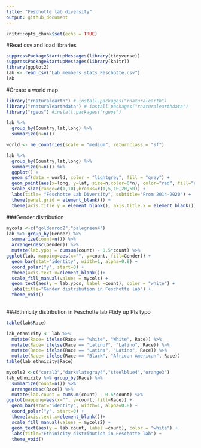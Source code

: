 ```yaml
---
title: "Feschotte lab diversity"
output: github_document
---
```


```r
knitr::opts_chunk$set(echo = TRUE)
```

#Read csv and load libraries
```r
suppressPackageStartupMessages(library(tidyverse))
suppressPackageStartupMessages(library(knitr))
library(ggplot2)
lab <- read_csv("Lab_members_stats_Feschotte.csv")
lab
```

#Create a world map
```r
library("rnaturalearth") # install.packages("rnaturalearth")
library("rnaturalearthdata") # install.packages("rnaturalearthdata")
library("rgeos") #install.packages("rgeos")
```
```r
lab %>% 
  group_by(Country,lat,long) %>% 
  summarize(n=n())
```


```r
world <- ne_countries(scale = "medium", returnclass = "sf")

```


```r
lab %>% 
  group_by(Country,lat,long) %>% 
  summarize(n=n()) %>% 
  ggplot() +
  geom_sf(data = world, color = "lightgrey", fill = "grey") +
  geom_point(aes(x=long, y=lat, size=n,color=6*n), color="red", fill="red", alpha=0.8, shape=21) +
  scale_size(range=c(1,10),breaks=c(1,5,10,20,50)) +
  labs(title= "Feschotte Lab Diversity", subtitle="From 2014-2020") +
  theme(panel.grid = element_blank()) +
  theme(axis.title.y = element_blank(), axis.title.x = element_blank())
```

###Gender distribution

```r
mycols <-c("goldenrod2","palegreen4")
lab %>% group_by(Gender) %>% 
  summarize(count=n()) %>% 
  arrange(desc(Gender)) %>%
  mutate(lab.ypos = cumsum(count) - 0.5*count) %>% 
ggplot(lab, mapping=aes(x="", y=count, fill=Gender)) +
  geom_bar(stat="identity", width=1, alpha=0.8) +
  coord_polar("y", start=0) +
  theme(axis.text.x=element_blank())+
  scale_fill_manual(values = mycols) +
  geom_text(aes(y = lab.ypos, label =count), color = "white") +
  labs(title="Gender distribution in Feschotte lab") +
  theme_void()
  
```

###Ethnicity distribution in Feschotte lab
#tidy up PIs typo
```r
table(lab$Race)
```

```r
lab_ethnicity <- lab %>% 
  mutate(Race= ifelse(Race == "white", "White", Race)) %>% 
  mutate(Race= ifelse(Race == "Latino?", "Latino", Race)) %>% 
  mutate(Race= ifelse(Race == "Latina", "Latino", Race)) %>% 
  mutate(Race= ifelse(Race == "Black", "African American", Race))
table(lab_ethnicity$Race)

```

```r
mycols2 <-c("coral3","darkslategray4","steelblue4","orange3")
lab_ethnicity %>% group_by(Race) %>% 
  summarize(count=n()) %>% 
  arrange(desc(Race)) %>%
  mutate(lab.count = cumsum(count) - 0.5*count) %>% 
ggplot(mapping=aes(x="", y=count, fill=Race)) +
  geom_bar(stat="identity", width=1, alpha=0.8) +
  coord_polar("y", start=0) +
  theme(axis.text.x=element_blank())+
  scale_fill_manual(values = mycols2) +
  geom_text(aes(y = lab.count, label =count), color = "white") +
  labs(title="Ethinicity distribution in Feschotte lab") +
  theme_void()
```

